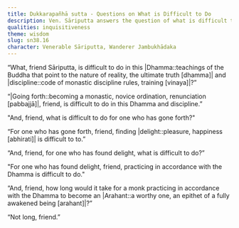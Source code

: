 ```yaml
---
title: Dukkarapañhā sutta - Questions on What is Difficult to Do
description: Ven. Sāriputta answers the question of what is difficult to do in the teaching and discipline, and what is difficult for one who has gone forth.
qualities: inquisitiveness
theme: wisdom
slug: sn38.16
character: Venerable Sāriputta, Wanderer Jambukhādaka
---
```


“What, friend Sāriputta, is difficult to do in this |Dhamma::teachings of the Buddha that point to the nature of reality, the ultimate truth [dhamma]| and |discipline::code of monastic discipline rules, training [vinaya]|?”

“|Going forth::becoming a monastic, novice ordination, renunciation [pabbajjā]|, friend, is difficult to do in this Dhamma and discipline.”

"And, friend, what is difficult to do for one who has gone forth?"

“For one who has gone forth, friend, finding |delight::pleasure, happiness [abhirati]| is difficult to to.”

“And, friend, for one who has found delight, what is difficult to do?”

"For one who has found delight, friend, practicing in accordance with the Dhamma is difficult to do."

“And, friend, how long would it take for a monk practicing in accordance with the Dhamma to become an |Arahant::a worthy one, an epithet of a fully awakened being [arahant]|?”

“Not long, friend.”
